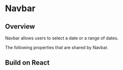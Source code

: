 
# Navbar


## Overview

Navbar allows users to select a date or a range of dates.

<Canvas of={NavbarStories.Properties}></Canvas>

<Meta isTemplate />

The following properties that are shared by Navbar.

<Controls />

## Build on React

<Source of={NavbarStories.FrameworkReact} />